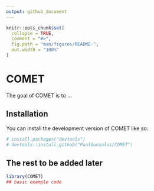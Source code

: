 ```yaml
---
output: github_document
---
```


<!-- README.md is generated from README.Rmd. Please edit that file -->

```r
knitr::opts_chunk$set(
  collapse = TRUE,
  comment = "#>",
  fig.path = "man/figures/README-",
  out.width = "100%"
)
```

# COMET

<!-- badges: start -->
<!-- badges: end -->

The goal of COMET is to ...

## Installation

You can install the development version of COMET like so:

``` r
# install.packages("devtools")
# devtools::install_github("PaulGunsalus/COMET")
```

## The rest to be added later

```r
library(COMET)
## basic example code
```

